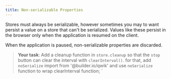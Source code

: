 ```yaml
---
title: Non-serializable Properties
---
```


Stores must always be serializable, however sometimes you may to want persist a value on a store that can't be serialized. Values like these persist in the browser only when the application is resumed on the client.

When the application is paused, non-serializable properties are discarded.

> **Your task**: Add a cleanup function in `store.cleanup` so that the `stop` button can clear the interval with `clearInterval()`.
> for that, add `noSerialize` import from '@builder.io/qwik' and use `noSerialize` function to wrap clearInterval function;
> `
